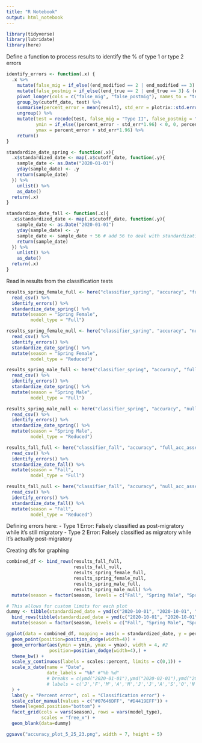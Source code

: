 ```yaml
---
title: "R Notebook"
output: html_notebook
---
```


```r
library(tidyverse)
library(lubridate)
library(here)
```

Define a function to process results to identify the % of type 1 or type 2 errors
```r
identify_errors <- function(.x) {
  .x %>% 
    mutate(false_mig = if_else((end_modified == 2 | end_modified == 3) & (end_true == 4 | end_true == 5), 1, 0)) %>% 
    mutate(false_postmig = if_else((end_true == 2 | end_true == 3) & (end_modified == 4 | end_modified == 5), 1, 0)) %>% 
    pivot_longer(cols = c("false_mig", "false_postmig"), names_to = "test", values_to = "result") %>% 
    group_by(cutoff_date, test) %>% 
    summarise(percent_error = mean(result), std_err = plotrix::std.error(result)) %>% 
    ungroup() %>% 
    mutate(test = recode(test, false_mig = "Type II", false_postmig = "Type I"),
           ymin = if_else((percent_error - std_err*1.96) < 0, 0, percent_error - std_err*1.96),
           ymax = percent_error + std_err*1.96) %>% 
    return()
}

standardize_date_spring <- function(.x){
  .x$standardized_date <- map(.x$cutoff_date, function(.y){
    sample_date <- as.Date("2020-01-01")
    yday(sample_date) <- .y
    return(sample_date)
  }) %>% 
    unlist() %>% 
    as_date()
  return(.x)
}

standardize_date_fall <- function(.x){ 
  .x$standardized_date <- map(.x$cutoff_date, function(.y){
    sample_date <- as.Date("2020-01-01")
    yday(sample_date) <- .y
    sample_date <- sample_date + 56 # add 56 to deal with standardization in prep_data (days_subtract)
    return(sample_date)
  }) %>% 
    unlist() %>% 
    as_date()
  return(.x)
}
```

Read in results from the classification tests
```r
results_spring_female_full <- here("classifier_spring", "accuracy", "full_female", "accuracy_results_female_full.csv") %>% 
  read_csv() %>% 
  identify_errors() %>% 
  standardize_date_spring() %>% 
  mutate(season = "Spring Female",
         model_type = "Full")

results_spring_female_null <- here("classifier_spring", "accuracy", "null_female", "accuracy_results_female_null.csv") %>% 
  read_csv() %>% 
  identify_errors() %>% 
  standardize_date_spring() %>% 
  mutate(season = "Spring Female",
         model_type = "Reduced")

results_spring_male_full <- here("classifier_spring", "accuracy", "full_male", "accuracy_results_male_full.csv") %>% 
  read_csv() %>% 
  identify_errors() %>% 
  standardize_date_spring() %>% 
  mutate(season = "Spring Male",
         model_type = "Full")

results_spring_male_null <- here("classifier_spring", "accuracy", "null_male", "accuracy_results_male_null.csv") %>% 
  read_csv() %>% 
  identify_errors() %>% 
  standardize_date_spring() %>% 
  mutate(season = "Spring Male",
         model_type = "Reduced")

results_fall_full <- here("classifier_fall", "accuracy", "full_acc_assessment", "accuracy_results_fall_full.csv") %>% 
  read_csv() %>% 
  identify_errors() %>% 
  standardize_date_fall() %>% 
  mutate(season = "Fall",
         model_type = "Full")

results_fall_null <- here("classifier_fall", "accuracy", "null_acc_assessment", "accuracy_results_fall_null.csv") %>% 
  read_csv() %>% 
  identify_errors() %>% 
  standardize_date_fall() %>% 
  mutate(season = "Fall",
         model_type = "Reduced")
```

Defining errors here:
- Type 1 Error: Falsely classified as post-migratory while it's still migratory
- Type 2 Error: Falsely classified as migratory while it's actually post-migratory

Creating dfs for graphing
```r
combined_df <- bind_rows(results_fall_full, 
                         results_fall_null, 
                         results_spring_female_full, 
                         results_spring_female_null, 
                         results_spring_male_full, 
                         results_spring_male_null) %>% 
  mutate(season = factor(season, levels = c("Fall", "Spring Male", "Spring Female"), ordered = TRUE))

# This allows for custom limits for each plot
dummy <- tibble(standardized_date = ymd(c("2020-10-01", "2020-10-01", "2020-03-01", "2020-03-01", "2020-03-01", "2020-03-01", "2021-03-01", "2021-03-01", "2020-07-01", "2020-07-01", "2020-07-01", "2020-07-01")), percent_error = 0, season = c("Fall", "Fall", "Spring Male", "Spring Male", "Spring Female", "Spring Female", "Fall", "Fall", "Spring Male", "Spring Male", "Spring Female", "Spring Female"), model_type = c("Full", "Reduced", "Full", "Reduced", "Full", "Reduced", "Full", "Reduced", "Full", "Reduced", "Full", "Reduced"), test = "Type I") %>% 
  bind_rows(tibble(standardized_date = ymd(c("2020-10-01", "2020-10-01", "2020-03-01", "2020-03-01", "2020-03-01", "2020-03-01", "2021-03-01", "2021-03-01", "2020-07-01", "2020-07-01", "2020-07-01", "2020-07-01")), percent_error = 0, season = c("Fall", "Fall", "Spring Male", "Spring Male", "Spring Female", "Spring Female", "Fall", "Fall", "Spring Male", "Spring Male", "Spring Female", "Spring Female"), model_type = c("Full", "Reduced", "Full", "Reduced", "Full", "Reduced", "Full", "Reduced", "Full", "Reduced", "Full", "Reduced"), test = "Type II")) %>% 
  mutate(season = factor(season, levels = c("Fall", "Spring Male", "Spring Female"), ordered = TRUE))
```

```r
ggplot(data = combined_df, mapping = aes(x = standardized_date, y = percent_error, col = test)) +
  geom_point(position=position_dodge(width=4)) +
  geom_errorbar(aes(ymin = ymin, ymax = ymax), width = 4, #2
                position=position_dodge(width=4),) +
  theme_bw() +
  scale_y_continuous(labels = scales::percent, limits = c(0,1)) +
  scale_x_date(name = "Date",
               date_labels = "%b" #"%b %d"
               # breaks = c(ymd("2020-01-01"),ymd("2020-02-01"),ymd("2020-03-01"),ymd("2020-04-01"),ymd("2020-05-01"),ymd("2020-06-01"),ymd("2020-07-01"),ymd("2020-08-01"),ymd("2020-09-01"), ymd("2020-10-01"), ymd("2020-11-01"), ymd("2020-12-01"), ymd("2021-1-01"), ymd("2021-2-01"), ymd("2021-3-01"), ymd("2021-4-01")),
               # labels = c('J','F','M','A','M','J','J','A','S','O','N','D', 'J', 'F', 'M', 'A')
  ) +
  labs(y = "Percent error", col = "Classification error") +
  scale_color_manual(values = c("#07646DFF", "#D4419EFF")) +
  theme(legend.position="bottom") +
  facet_grid(cols = vars(season), rows = vars(model_type),
             scales = "free_x") +
  geom_blank(data=dummy)

ggsave("accuracy_plot_5_25_23.png", width = 7, height = 5)
```

